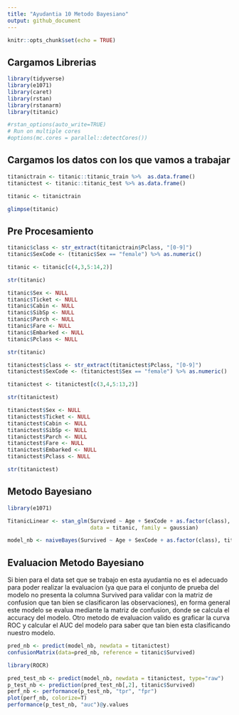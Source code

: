 ```yaml
---
title: "Ayudantia 10 Metodo Bayesiano"
output: github_document
---
```


```r
knitr::opts_chunk$set(echo = TRUE)
```

## Cargamos Librerias

```r
library(tidyverse)
library(e1071)
library(caret)
library(rstan)
library(rstanarm)
library(titanic)
```

```r
#rstan_options(auto_write=TRUE)
# Run on multiple cores
#options(mc.cores = parallel::detectCores())
```


## Cargamos los datos con los que vamos a trabajar

```r
titanictrain <- titanic::titanic_train %>%  as.data.frame()
titanictest <- titanic::titanic_test %>% as.data.frame()

titanic <- titanictrain
```

```r
glimpse(titanic)
```

## Pre Procesamiento

```r
titanic$class <- str_extract(titanictrain$Pclass, "[0-9]")
titanic$SexCode <- (titanic$Sex == "female") %>% as.numeric()

titanic <- titanic[c(4,3,5:14,2)]

str(titanic)

titanic$Sex <- NULL
titanic$Ticket <- NULL
titanic$Cabin <- NULL
titanic$SibSp <- NULL
titanic$Parch <- NULL
titanic$Fare <- NULL
titanic$Embarked <- NULL
titanic$Pclass <- NULL

str(titanic)
```


```r
titanictest$class <- str_extract(titanictest$Pclass, "[0-9]")
titanictest$SexCode <- (titanictest$Sex == "female") %>% as.numeric()

titanictest <- titanictest[c(3,4,5:13,2)]

str(titanictest)

titanictest$Sex <- NULL
titanictest$Ticket <- NULL
titanictest$Cabin <- NULL
titanictest$SibSp <- NULL
titanictest$Parch <- NULL
titanictest$Fare <- NULL
titanictest$Embarked <- NULL
titanictest$Pclass <- NULL

str(titanictest)
```

## Metodo Bayesiano

```r
library(e1071)

TitanicLinear <- stan_glm(Survived ~ Age + SexCode + as.factor(class), 
                          data = titanic, family = gaussian)

model_nb <- naiveBayes(Survived ~ Age + SexCode + as.factor(class), titanic, laplace=1)
```

## Evaluacion Metodo Bayesiano

Si bien para el data set que se trabajo en esta ayudantia no es el adecuado para poder realizar la evaluacion (ya que para el conjunto de prueba del modelo no presenta la columna Survived para validar con la matriz de confusion que tan bien se clasificaron las observaciones), en forma general este modelo se evalua mediante la matriz de confusion, donde se calcula el accuracy del modelo. Otro metodo de evaluacion valido es graficar la curva ROC y calcular el AUC del modelo para saber que tan bien esta clasificando nuestro modelo.

```r
pred_nb <- predict(model_nb, newdata = titanictest)
confusionMatrix(data=pred_nb, reference = titanic$Survived)
```

```r
library(ROCR)

pred_test_nb <- predict(model_nb, newdata = titanictest, type="raw")
p_test_nb <- prediction(pred_test_nb[,2], titanic$Survived)
perf_nb <- performance(p_test_nb, "tpr", "fpr")
plot(perf_nb, colorize=T)
performance(p_test_nb, "auc")@y.values
```

